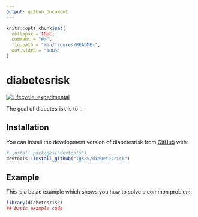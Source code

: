 ```yaml
---
output: github_document
---
```


<!-- README.md is generated from README.Rmd. Please edit that file -->

```r
knitr::opts_chunk$set(
  collapse = TRUE,
  comment = "#>",
  fig.path = "man/figures/README-",
  out.width = "100%"
)
```

# diabetesrisk

<!-- badges: start -->
[![Lifecycle: experimental](https://img.shields.io/badge/lifecycle-experimental-orange.svg)](https://lifecycle.r-lib.org/articles/stages.html#experimental)
<!-- badges: end -->

The goal of diabetesrisk is to ...

## Installation

You can install the development version of diabetesrisk from [GitHub](https://github.com/) with:

``` r
# install.packages("devtools")
devtools::install_github("lgs85/diabetesrisk")
```

## Example

This is a basic example which shows you how to solve a common problem:

```r
library(diabetesrisk)
## basic example code
```
